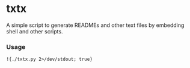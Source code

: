 # txtx
A simple script to generate READMEs and other text files by embedding shell and other scripts.

### Usage
```
!{./txtx.py 2>/dev/stdout; true}
```

